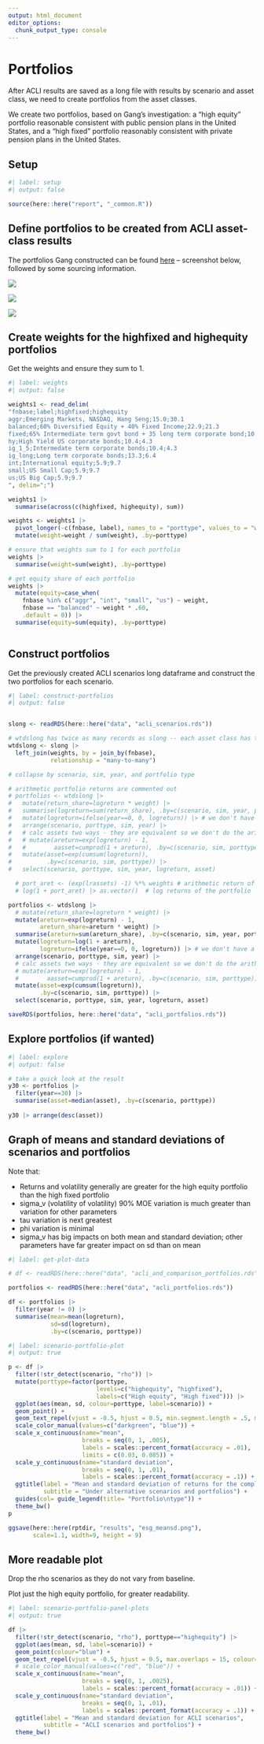 ```yaml
---
output: html_document
editor_options:
  chunk_output_type: console
---
```


# Portfolios

After ACLI results are saved as a long file with results by scenario and asset class, we need to create portfolios from the asset classes.

We create two portfolios, based on Gang's investigation: a "high equity" portfolio reasonable consistent with public pension plans in the United States, and a "high fixed" portfolio reasonably consistent with private pension plans in the United States.

## Setup

```r
#| label: setup
#| output: false

source(here::here("report", "_common.R"))

```

## Define portfolios to be created from ACLI asset-class results

The portfolios Gang constructed can be found [here](https://docs.google.com/spreadsheets/d/1c5qQ5XTNFq1iiMSs05NYaH23kVw1LQZk5fdxus3l4Ok/edit#gid=0) – screenshot below, followed by some sourcing information.

![](images/clipboard-4005543681.png)

![](images/clipboard-1522846233.png)

![](images/clipboard-528079377.png)

## Create weights for the highfixed and highequity portfolios

Get the weights and ensure they sum to 1.

```r
#| label: weights
#| output: false

weights1 <- read_delim(
"fnbase;label;highfixed;highequity
aggr;Emerging Markets, NASDAQ, Hang Seng;15.0;30.1
balanced;60% Diversified Equity + 40% Fixed Income;22.9;21.3
fixed;65% Intermediate term govt bond + 35 long term corporate bond;10.4;4.3
hy;High Yield US corporate bonds;10.4;4.3
ig_1_5;Intermedate term corporate bonds;10.4;4.3
ig_long;Long term corporate bonds;13.3;6.4
int;International equity;5.9;9.7
small;US Small Cap;5.9;9.7
us;US Big Cap;5.9;9.7
", delim=";")

weights1 |> 
  summarise(across(c(highfixed, highequity), sum))

weights <- weights1 |>
  pivot_longer(-c(fnbase, label), names_to = "porttype", values_to = "weight") |> 
  mutate(weight=weight / sum(weight), .by=porttype)

# ensure that weights sum to 1 for each portfolio
weights |> 
  summarise(weight=sum(weight), .by=porttype)

# get equity share of each portfolio
weights |> 
  mutate(equity=case_when(
    fnbase %in% c("aggr", "int", "small", "us") ~ weight,
    fnbase == "balanced" ~ weight * .60,
    .default = 0)) |> 
  summarise(equity=sum(equity), .by=porttype)



```

## Construct portfolios

Get the previously created ACLI scenarios long dataframe and construct the two portfolios for each scenario.

```r
#| label: construct-portfolios
#| output: false


slong <- readRDS(here::here("data", "acli_scenarios.rds"))

# wtdslong has twice as many records as slong -- each asset class has the relevant highfixed or highequity weight
wtdslong <- slong |> 
  left_join(weights, by = join_by(fnbase),
            relationship = "many-to-many")

# collapse by scenario, sim, year, and portfolio type

# arithmetic portfolio returns are commented out
# portfolios <- wtdslong |> 
#   mutate(return_share=logreturn * weight) |> 
#   summarise(logreturn=sum(return_share), .by=c(scenario, sim, year, porttype)) |> 
#   mutate(logreturn=ifelse(year==0, 0, logreturn)) |> # we don't have a return in year 0, set to zero
#   arrange(scenario, porttype, sim, year) |> 
#   # calc assets two ways - they are equivalent so we don't do the arithmetic approach
#   # mutate(areturn=exp(logreturn) - 1,
#   #        aasset=cumprod(1 + areturn), .by=c(scenario, sim, porttype)) |> # arithmetic asset
#   mutate(asset=exp(cumsum(logreturn)),
#          .by=c(scenario, sim, porttype)) |> 
#   select(scenario, porttype, sim, year, logreturn, asset)

  # port_aret <- (exp(lrassets) -1) %*% weights # arithmetic return of portfolio
  # log(1 + port_aret) |> as.vector()  # log returns of the portfolio

portfolios <- wtdslong |> 
  # mutate(return_share=logreturn * weight) |> 
  mutate(areturn=exp(logreturn) - 1,
         areturn_share=areturn * weight) |> 
  summarise(areturn=sum(areturn_share), .by=c(scenario, sim, year, porttype)) |> 
  mutate(logreturn=log(1 + areturn),
         logreturn=ifelse(year==0, 0, logreturn)) |> # we don't have a return in year 0, set to zero
  arrange(scenario, porttype, sim, year) |> 
  # calc assets two ways - they are equivalent so we don't do the arithmetic approach
  # mutate(areturn=exp(logreturn) - 1,
  #        aasset=cumprod(1 + areturn), .by=c(scenario, sim, porttype)) |> # arithmetic asset
  mutate(asset=exp(cumsum(logreturn)),
         .by=c(scenario, sim, porttype)) |> 
  select(scenario, porttype, sim, year, logreturn, asset)

saveRDS(portfolios, here::here("data", "acli_portfolios.rds"))

```

## Explore portfolios (if wanted)

```r
#| label: explore
#| output: false

# take a quick look at the result
y30 <- portfolios |> 
  filter(year==30) |> 
  summarise(asset=median(asset), .by=c(scenario, porttype))
  
y30 |> arrange(desc(asset))

```

## Graph of means and standard deviations of scenarios and portfolios

Note that:

-   Returns and volatility generally are greater for the high equity portfolio than the high fixed portfolio
-   sigma_v (volatility of volatility) 90% MOE variation is much greater than variation for other parameters
-   tau variation is next greatest
-   phi variation is minimal
-   sigma_v has big impacts on both mean and standard deviation; other parameters have far greater impact on sd than on mean

```r
#| label: get-plot-data

# df <- readRDS(here::here("data", "acli_and_comparison_portfolios.rds"))

portfolios <- readRDS(here::here("data", "acli_portfolios.rds"))

df <- portfolios |> 
  filter(year != 0) |> 
  summarise(mean=mean(logreturn),
            sd=sd(logreturn),
            .by=c(scenario, porttype))

```

```r
#| label: scenario-portfolio-plot
#| output: true

p <- df |> 
  filter(!str_detect(scenario, "rho")) |> 
  mutate(porttype=factor(porttype,
                         levels=c("highequity", "highfixed"),
                         labels=c("High equity", "High fixed"))) |> 
  ggplot(aes(mean, sd, colour=porttype, label=scenario)) +
  geom_point() +
  geom_text_repel(vjust = -0.5, hjust = 0.5, min.segment.length = .5, max.overlaps = 15) +
  scale_color_manual(values=c("darkgreen", "blue")) +
  scale_x_continuous(name="mean", 
                     breaks = seq(0, 1, .005),
                     labels = scales::percent_format(accuracy = .01),
                     limits = c(0.03, 0.085)) +
  scale_y_continuous(name="standard deviation", 
                     breaks = seq(0, 1, .01),
                     labels = scales::percent_format(accuracy = .1)) +
  ggtitle(label = "Mean and standard deviation of returns for the complex ESG",
          subtitle = "Under alternative scenarios and portfolios") +
  guides(col= guide_legend(title= "Portfolio\ntype")) +
  theme_bw()
p

ggsave(here::here(rptdir, "results", "esg_meansd.png"),
       scale=1.1, width=9, height = 9)

```

## More readable plot

Drop the rho scenarios as they do not vary from baseline.

Plot just the high equity portfolio, for greater readability.

```r
#| label: scenario-portfolio-panel-plots
#| output: true

df |> 
  filter(!str_detect(scenario, "rho"), porttype=="highequity") |> 
  ggplot(aes(mean, sd, label=scenario)) +
  geom_point(colour="blue") +
  geom_text_repel(vjust = -0.5, hjust = 0.5, max.overlaps = 15, colour="blue") +
  # scale_color_manual(values=c("red", "blue")) +
  scale_x_continuous(name="mean", 
                     breaks = seq(0, 1, .0025),
                     labels = scales::percent_format(accuracy = .01)) +
  scale_y_continuous(name="standard deviation", 
                     breaks = seq(0, 1, .01),
                     labels = scales::percent_format(accuracy = .1)) +
  ggtitle(label = "Mean and standard deviation for ACLI scenarios",
          subtitle = "ACLI scenarios and portfolios") +
  theme_bw()


```
